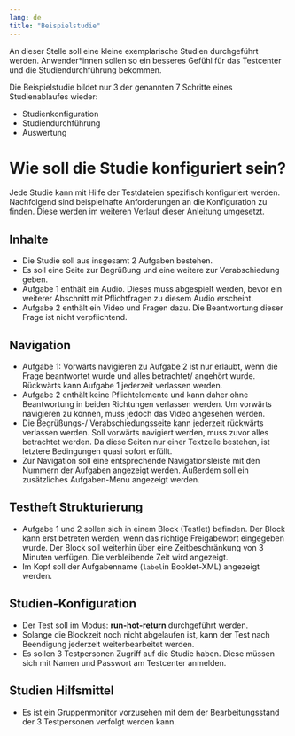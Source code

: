 ```yaml
---
lang: de
title: "Beispielstudie"
---
```


An dieser Stelle soll eine kleine exemplarische Studien durchgeführt werden. Anwender\*innen sollen so ein besseres Gefühl für das Testcenter und die Studiendurchführung bekommen. 

::: {.callout-note}
Die Beispielstudie bildet nur 3 der genannten 7 Schritte eines Studienablaufes wieder:

* Studienkonfiguration
* Studiendurchführung
* Auswertung
:::


# Wie soll die Studie konfiguriert sein?

Jede Studie kann mit Hilfe der Testdateien spezifisch konfiguriert werden. Nachfolgend sind beispielhafte Anforderungen an die Konfiguration zu finden. Diese werden im weiteren Verlauf dieser Anleitung umgesetzt.

## Inhalte

* Die Studie soll aus insgesamt 2 Aufgaben bestehen. 
* Es soll eine Seite zur Begrüßung und eine weitere zur Verabschiedung geben. 
* Aufgabe 1 enthält ein Audio. Dieses muss abgespielt werden, bevor ein weiterer Abschnitt mit Pflichtfragen zu diesem Audio erscheint. 
* Aufgabe 2 enthält ein Video und Fragen dazu. Die Beantwortung dieser Frage ist nicht verpflichtend.

## Navigation

* Aufgabe 1: Vorwärts navigieren zu Aufgabe 2 ist nur erlaubt, wenn die Frage beantwortet wurde und alles betrachtet/ angehört wurde. Rückwärts kann Aufgabe 1 jederzeit verlassen werden. 
* Aufgabe 2 enthält keine Pflichtelemente und kann daher ohne Beantwortung in beiden Richtungen verlassen werden. Um vorwärts navigieren zu können, muss jedoch das Video angesehen werden. 
* Die Begrüßungs-/ Verabschiedungsseite kann jederzeit rückwärts verlassen werden. Soll vorwärts navigiert werden, muss zuvor alles betrachtet werden. Da diese Seiten nur einer Textzeile bestehen, ist letztere Bedingungen quasi sofort erfüllt.
* Zur Navigation soll eine entsprechende Navigationsleiste mit den Nummern der Aufgaben angezeigt werden. Außerdem soll ein zusätzliches Aufgaben-Menu angezeigt werden.

## Testheft Strukturierung

* Aufgabe 1 und 2 sollen sich in einem Block (Testlet) befinden. Der Block kann erst betreten werden, wenn das richtige Freigabewort eingegeben wurde. Der Block soll weiterhin über eine Zeitbeschränkung von 3 Minuten verfügen. Die verbleibende Zeit wird angezeigt.
* Im Kopf soll der Aufgabenname (`label`in Booklet-XML) angezeigt werden.

## Studien-Konfiguration

* Der Test soll im Modus: **run-hot-return** durchgeführt werden. 
* Solange die Blockzeit noch nicht abgelaufen ist, kann der Test nach Beendigung jederzeit weiterbearbeitet werden.
* Es sollen 3 Testpersonen Zugriff auf die Studie haben. Diese müssen sich mit Namen und Passwort am Testcenter anmelden. 

## Studien Hilfsmittel

* Es ist ein Gruppenmonitor vorzusehen mit dem der Bearbeitungsstand der 3 Testpersonen verfolgt werden kann.